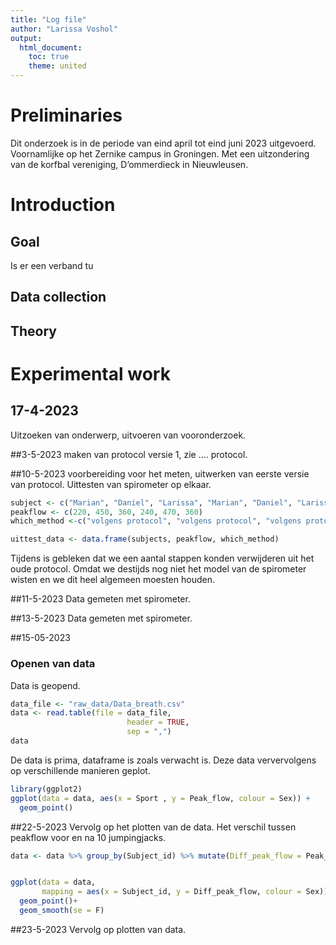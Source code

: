 ```yaml
---
title: "Log file"
author: "Larissa Voshol"
output:
  html_document:
    toc: true
    theme: united
---
```



# Preliminaries
Dit onderzoek is in de periode van eind april tot eind juni 2023 uitgevoerd. Voornamlijke op het Zernike campus in Groningen. Met een uitzondering van de korfbal vereniging, D'ommerdieck in Nieuwleusen.

# Introduction

## Goal
Is er een verband tu

## Data collection

## Theory


# Experimental work
## 17-4-2023
Uitzoeken van onderwerp, uitvoeren van vooronderzoek.

##3-5-2023
maken van protocol versie 1, zie .... protocol.

##10-5-2023
voorbereiding voor het meten, uitwerken van eerste versie van protocol.
Uittesten van spirometer op elkaar.
```r
subject <- c("Marian", "Daniel", "Larissa", "Marian", "Daniel", "Larissa")
peakflow <- c(220, 450, 360, 240, 470, 360)
which_method <-c("volgens protocol", "volgens protocol", "volgens protocol","nieuw protocol waarbij we een aantal tussenstappen hebben verwijderd, bij het gebruik van de spirometer", "nieuw protocol waarbij we een aantal tussenstappen hebben verwijderd, bij het gebruik van de spirometer", "nieuw protocol waarbij we een aantal tussenstappen hebben verwijderd, bij het gebruik van de spirometer")

uittest_data <- data.frame(subjects, peakflow, which_method)

```
Tijdens is gebleken dat we een aantal stappen konden verwijderen uit het oude protocol. Omdat we destijds nog niet het model van de spirometer wisten en we dit heel algemeen moesten houden.

##11-5-2023
Data gemeten met spirometer.

##13-5-2023
Data gemeten met spirometer.

##15-05-2023

### Openen van data

Data is geopend.

```r

data_file <- "raw_data/Data_breath.csv"
data <- read.table(file = data_file,
                          header = TRUE,
                          sep = ",")
data

```
De data is prima, dataframe is zoals verwacht is.
Deze data ververvolgens op verschillende manieren geplot.

```r
library(ggplot2)
ggplot(data = data, aes(x = Sport , y = Peak_flow, colour = Sex)) + 
  geom_point()

```

##22-5-2023
Vervolg op het plotten van de data. Het verschil tussen peakflow voor en na 10 jumpingjacks.

```r

data <- data %>% group_by(Subject_id) %>% mutate(Diff_peak_flow = Peak_flow[2] - Peak_flow[1])


ggplot(data = data,
       mapping = aes(x = Subject_id, y = Diff_peak_flow, colour = Sex)) +
  geom_point()+
  geom_smooth(se = F)

```

##23-5-2023
Vervolg op plotten van data.
```r

```


